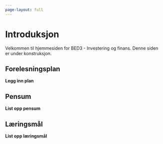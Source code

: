 ```yaml
---
page-layout: full
---
```


# Introduksjon {.unnumbered}

Velkommen til hjemmesiden for BED3 - Investering og finans. Denne siden er under konstruksjon.

## Forelesningsplan

**Legg inn plan**

## Pensum

**List opp pensum**

## Læringsmål

**List opp læringsmål**

